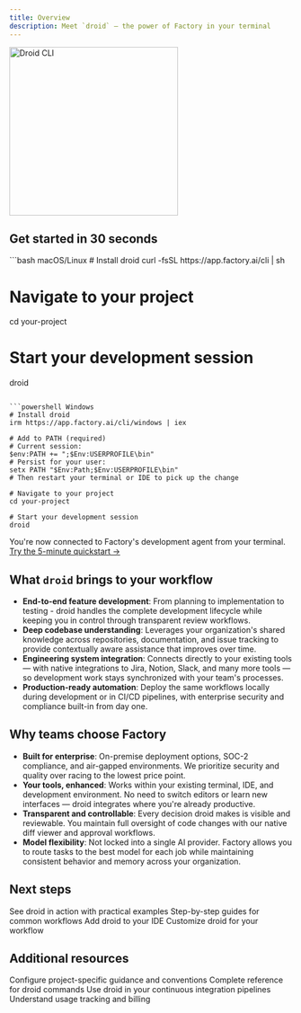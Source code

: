 ```yaml
---
title: Overview
description: Meet `droid` — the power of Factory in your terminal
---
```


<img
  src="/images/droid_ascii.gif"
  alt="Droid CLI"
  height="300"
  className="rounded-lg"
/>

## Get started in 30 seconds

<CodeGroup>
```bash macOS/Linux
# Install droid
curl -fsSL https://app.factory.ai/cli | sh

# Navigate to your project
cd your-project

# Start your development session
droid
```

```powershell Windows
# Install droid
irm https://app.factory.ai/cli/windows | iex

# Add to PATH (required)
# Current session:
$env:PATH += ";$Env:USERPROFILE\bin"
# Persist for your user:
setx PATH "$Env:Path;$Env:USERPROFILE\bin"
# Then restart your terminal or IDE to pick up the change

# Navigate to your project
cd your-project

# Start your development session
droid
````

</CodeGroup>

You're now connected to Factory's development agent from your terminal. [Try the 5-minute quickstart →](/factory-cli/getting-started/quickstart)

## What `droid` brings to your workflow

- **End-to-end feature development**: From planning to implementation to testing - droid handles the complete development lifecycle while keeping you in control through transparent review workflows.
- **Deep codebase understanding**: Leverages your organization's shared knowledge across repositories, documentation, and issue tracking to provide contextually aware assistance that improves over time.
- **Engineering system integration**: Connects directly to your existing tools — with native integrations to Jira, Notion, Slack, and many more tools — so development work stays synchronized with your team's processes.
- **Production-ready automation**: Deploy the same workflows locally during development or in CI/CD pipelines, with enterprise security and compliance built-in from day one.

## Why teams choose Factory

- **Built for enterprise**: On-premise deployment options, SOC-2 compliance, and air-gapped environments. We prioritize security and quality over racing to the lowest price point.
- **Your tools, enhanced**: Works within your existing terminal, IDE, and development environment. No need to switch editors or learn new interfaces — droid integrates where you're already productive.
- **Transparent and controllable**: Every decision droid makes is visible and reviewable. You maintain full oversight of code changes with our native diff viewer and approval workflows.
- **Model flexibility**: Not locked into a single AI provider. Factory allows you to route tasks to the best model for each job while maintaining consistent behavior and memory across your organization.

## Next steps

<CardGroup cols={2}>
  <Card
    title="Quickstart"
    icon="rocket"
    href="/factory-cli/getting-started/quickstart"
  >
    See droid in action with practical examples
  </Card>
  <Card
    title="Common Use Cases"
    icon="lightbulb"
    href="/factory-cli/getting-started/common-use-cases"
  >
    Step-by-step guides for common workflows
  </Card>
  <Card
    title="IDE Integration"
    icon="code"
    href="/factory-cli/configuration/ide-integrations"
  >
    Add droid to your IDE
  </Card>
  <Card
    title="Configuration"
    icon="gear"
    href="/factory-cli/configuration/settings"
  >
    Customize droid for your workflow
  </Card>
</CardGroup>

## Additional resources

<CardGroup cols={2}>
  <Card
    title="AGENTS.md Guide"
    icon="file-lines"
    href="/factory-cli/configuration/agents-md"
  >
    Configure project-specific guidance and conventions
  </Card>
  <Card
    title="CLI Reference"
    icon="terminal"
    href="/factory-cli/configuration/cli-reference"
  >
    Complete reference for droid commands
  </Card>
  <Card
    title="CI/CD Integration"
    icon="diagram-project"
    href="/factory-cli/configuration/ci-cd"
  >
    Use droid in your continuous integration pipelines
  </Card>
  <Card
    title="Pricing & Usage"
    icon="credit-card"
    href="/factory-cli/account/tokens-and-pricing"
  >
    Understand usage tracking and billing
  </Card>
</CardGroup>

